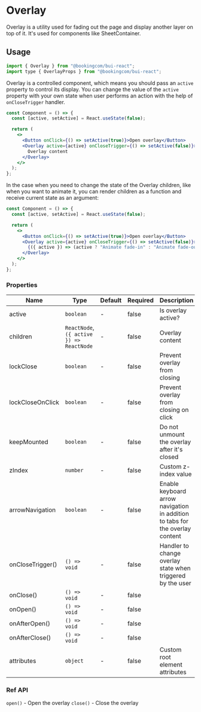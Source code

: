 # Overlay

<Featured>
  Overlay is a utility used for fading out the page and display another layer on
  top of it. It's used for components like SheetContainer.
</Featured>

## Usage

```jsx
import { Overlay } from "@bookingcom/bui-react";
import type { OverlayProps } from "@bookingcom/bui-react";
```

Overlay is a controlled component, which means you should pass an `active` property to control its display.
You can change the value of the `active` property with your own state when user performs an action with the help of `onCloseTrigger` handler.

```jsx
const Component = () => {
  const [active, setActive] = React.useState(false);

  return (
    <>
      <Button onClick={() => setActive(true)}>Open overlay</Button>
      <Overlay active={active} onCloseTrigger={() => setActive(false)}>
        Overlay content
      </Overlay>
    </>
  );
};
```

In the case when you need to change the state of the Overlay children, like when you want to animate it, you can render children as a function and receive current state as an argument:

```jsx
const Component = () => {
  const [active, setActive] = React.useState(false);

  return (
    <>
      <Button onClick={() => setActive(true)}>Open overlay</Button>
      <Overlay active={active} onCloseTrigger={() => setActive(false)}>
        {({ active }) => (active ? "Animate fade-in" : "Animate fade-out")}
      </Overlay>
    </>
  );
};
```

### Properties

| Name             | Type                                     | Default | Required | Description                                                                  |
| ---------------- | ---------------------------------------- | ------- | -------- | ---------------------------------------------------------------------------- |
| active           | `boolean`                                | -       | false    | Is overlay active?                                                           |
| children         | `ReactNode`, `({ active }) => ReactNode` | -       | false    | Overlay content                                                              |
| lockClose        | `boolean`                                | -       | false    | Prevent overlay from closing                                                 |
| lockCloseOnClick | `boolean`                                | -       | false    | Prevent overlay from closing on click                                        |
| keepMounted      | `boolean`                                | -       | false    | Do not unmount the overlay after it's closed                                 |
| zIndex           | `number`                                 | -       | false    | Custom z-index value                                                         |
| arrowNavigation  | `boolean`                                | -       | false    | Enable keyboard arrow navigation in addition to tabs for the overlay content |
| onCloseTrigger() | `() => void`                             | -       | false    | Handler to change overlay state when triggered by the user                   |
| onClose()        | `() => void`                             | -       | false    |                                                                              |
| onOpen()         | `() => void`                             | -       | false    |                                                                              |
| onAfterOpen()    | `() => void`                             | -       | false    |                                                                              |
| onAfterClose()   | `() => void`                             | -       | false    |                                                                              |
| attributes       | `object`                                 | -       | false    | Custom root element attributes                                               |

### Ref API

`open()` - Open the overlay
`close()` - Close the overlay

